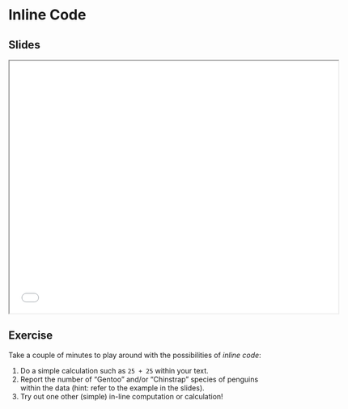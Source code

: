 # Inline Code {.unnumbered}

## Slides

```{=html}
<iframe width="650" height="500" src="slides/analysis.html#/inline-code"></iframe>
```

## Exercise

Take a couple of minutes to play around with the possibilities of *inline code*:

1.  Do a simple calculation such as `25 + 25` within your text.
2.  Report the number of "Gentoo" and/or "Chinstrap" species of penguins within the data (hint: refer to the example in the slides).
3.  Try out one other (simple) in-line computation or calculation!
